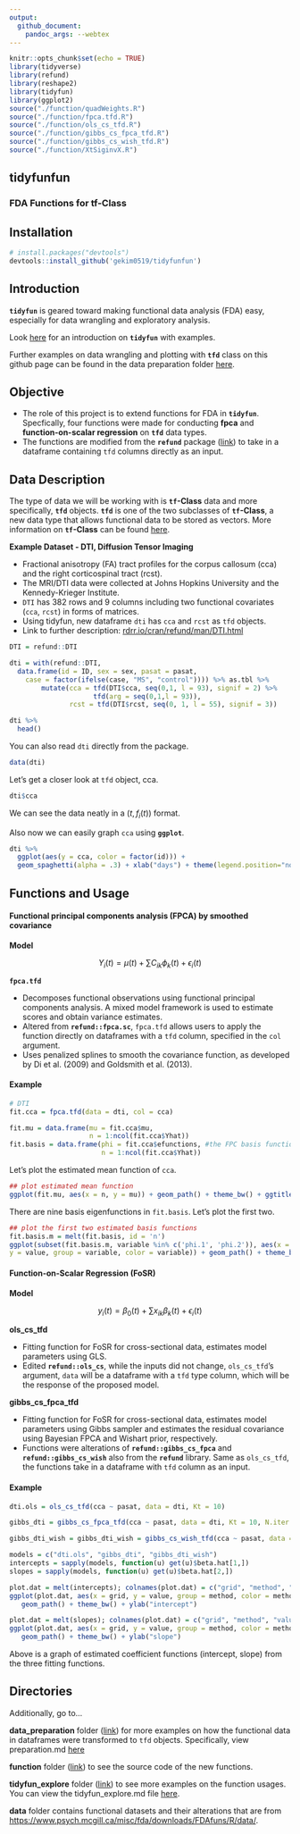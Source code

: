 ```yaml
---
output: 
  github_document:
    pandoc_args: --webtex
---
```


```r
knitr::opts_chunk$set(echo = TRUE)
library(tidyverse)
library(refund)
library(reshape2)
library(tidyfun)
library(ggplot2)
source("./function/quadWeights.R")
source("./function/fpca.tfd.R")
source("./function/ols_cs_tfd.R")
source("./function/gibbs_cs_fpca_tfd.R")
source("./function/gibbs_cs_wish_tfd.R")
source("./function/XtSiginvX.R")
```

## tidyfunfun

### FDA Functions for tf-Class

## Installation

```r
# install.packages("devtools")
devtools::install_github('gekim0519/tidyfunfun')
```

## Introduction

**`tidyfun`** is geared toward making functional data analysis (FDA) easy, especially for data wrangling and exploratory analysis. 

Look [here](https://fabian-s.github.io/tidyfun/) for an introduction on **`tidyfun`**  with examples.

Further examples on data wrangling and plotting with **`tfd`** class on this github page can be found in the data preparation folder 
[here](https://github.com/gekim0519/tidyfun_fpca/blob/master/data_preparation/preparation.md).

## Objective

- The role of this project is to extend functions for FDA in **`tidyfun`**. Specfically, four functions were made for conducting **fpca** and **function-on-scalar regression** on **`tfd`** data types.
- The functions are modified from the **`refund`** package ([link]( https://github.com/refunders/refundable)) to take in a dataframe containing `tfd` columns directly as an input.

## Data Description

The type of data we will be working with is **`tf`-Class** data and more specifically, **`tfd`** objects. **`tfd`** is one of the two subclasses of **`tf`-Class**, a new data type that allows functional data to be stored as vectors. More information on **`tf`-Class** can be found [here](https://fabian-s.github.io/tidyfun/articles/x01_Intro.html).

**Example Dataset - DTI, Diffusion Tensor Imaging**

- Fractional anisotropy (FA) tract profiles for the corpus callosum (cca) and the right corticospinal tract (rcst).
- The MRI/DTI data were collected at Johns Hopkins University and the Kennedy-Krieger Institute.
- `DTI` has 382 rows and 9 columns including two functional covariates (`cca`, `rcst`) in forms of matrices. 
- Using tidyfun, new dataframe `dti` has `cca` and `rcst` as `tfd` objects.
- Link to further description: [rdrr.io/cran/refund/man/DTI.html](rdrr.io/cran/refund/man/DTI.html)

```r
DTI = refund::DTI

dti = with(refund::DTI, 
  data.frame(id = ID, sex = sex, pasat = pasat, 
    case = factor(ifelse(case, "MS", "control")))) %>% as.tbl %>% 
        mutate(cca = tfd(DTI$cca, seq(0,1, l = 93), signif = 2) %>%
                     tfd(arg = seq(0,1,l = 93)),
               rcst = tfd(DTI$rcst, seq(0, 1, l = 55), signif = 3))

dti %>%
  head()
```

You can also read `dti` directly from the package.

```r
data(dti)
```


Let's get a closer look at `tfd` object, cca. 

```r
dti$cca
```
We can see the data neatly in a $(t, f_i(t))$ format.

Also now we can easily graph `cca` using **`ggplot`**.

```r
dti %>%  
  ggplot(aes(y = cca, color = factor(id))) + 
  geom_spaghetti(alpha = .3) + xlab("days") + theme(legend.position="none") + ggtitle("FA tract profiles from the corpus callosum")
```

## Functions and Usage

#### Functional principal components analysis (FPCA) by smoothed covariance

**Model**

$$ 
Y_i(t) = \mu(t) + \sum C_{ik} \phi_{k}(t) + \epsilon_i(t) 
$$

**`fpca.tfd`**

- Decomposes functional observations using functional principal components analysis. A mixed model framework is used to estimate scores and obtain variance estimates.
- Altered from **`refund::fpca.sc`**, `fpca.tfd`  allows users to apply the function directly on dataframes with a `tfd` column, specified in the `col` argument.
- Uses penalized splines to smooth the covariance function, as developed by Di et al. (2009) and Goldsmith et al. (2013).

#### Example

```r
# DTI
fit.cca = fpca.tfd(data = dti, col = cca)

fit.mu = data.frame(mu = fit.cca$mu,
                    n = 1:ncol(fit.cca$Yhat))
fit.basis = data.frame(phi = fit.cca$efunctions, #the FPC basis functions.
                       n = 1:ncol(fit.cca$Yhat))
```

Let's plot the estimated mean function of `cca`.

```r
## plot estimated mean function
ggplot(fit.mu, aes(x = n, y = mu)) + geom_path() + theme_bw() + ggtitle("Estimated mean function of corpus callosum")
```

There are nine basis eigenfunctions in `fit.basis`. Let's plot the first two.

```r
## plot the first two estimated basis functions
fit.basis.m = melt(fit.basis, id = 'n')
ggplot(subset(fit.basis.m, variable %in% c('phi.1', 'phi.2')), aes(x = n,
y = value, group = variable, color = variable)) + geom_path() + theme_bw() + ggtitle("First two estimated FPC basis functions")
```

#### Function-on-Scalar Regression (FoSR) 

**Model**

$$
y_i(t) = \beta_{0}(t) + \sum x_{ik} \beta_{k}(t) + \epsilon_i(t)
$$

**ols_cs_tfd**

- Fitting function for FoSR for cross-sectional data, estimates model parameters using GLS.
- Edited **`refund::ols_cs`**, while the inputs did not change, `ols_cs_tfd`’s argument, `data` will be a dataframe with a `tfd` type column, which will be the response of the proposed model.


**gibbs_cs_fpca_tfd**

- Fitting function for FoSR for cross-sectional data, estimates model parameters using Gibbs sampler and estimates the residual covariance using Bayesian FPCA and Wishart prior, respectively.
- Functions were alterations of **`refund::gibbs_cs_fpca`** and **`refund::gibbs_cs_wish`** also from the **`refund`** library. Same as `ols_cs_tfd`, the functions take in a dataframe with `tfd` column as an input.

#### Example

```r
dti.ols = ols_cs_tfd(cca ~ pasat, data = dti, Kt = 10)
```

```r
gibbs_dti = gibbs_cs_fpca_tfd(cca ~ pasat, data = dti, Kt = 10, N.iter = 500, N.burn = 200)
```

```r
gibbs_dti_wish = gibbs_dti_wish = gibbs_cs_wish_tfd(cca ~ pasat, data = dti, Kt = 10, N.iter = 500, N.burn = 200)
```

```r
models = c("dti.ols", "gibbs_dti", "gibbs_dti_wish")
intercepts = sapply(models, function(u) get(u)$beta.hat[1,])
slopes = sapply(models, function(u) get(u)$beta.hat[2,])

plot.dat = melt(intercepts); colnames(plot.dat) = c("grid", "method", "value")
ggplot(plot.dat, aes(x = grid, y = value, group = method, color = method)) + 
   geom_path() + theme_bw() + ylab("intercept")

plot.dat = melt(slopes); colnames(plot.dat) = c("grid", "method", "value")
ggplot(plot.dat, aes(x = grid, y = value, group = method, color = method)) + 
   geom_path() + theme_bw() + ylab("slope")
```

Above is a graph of estimated coefficient functions (intercept, slope) from the three fitting functions.

## Directories

Additionally, go to...

**data_preparation** folder ([link](https://github.com/gekim0519/tidyfun_fpca/tree/master/data_preparation)) for more examples on how the functional data in dataframes were transformed to `tfd` objects.
Specifically, view preparation.md [here](https://github.com/gekim0519/tidyfun_fpca/blob/master/data_preparation/preparation.md)

**function** folder ([link](https://github.com/gekim0519/tidyfun_fpca/tree/master/function))
to see the source code of the new functions.

**tidyfun_explore** folder ([link](https://github.com/gekim0519/tidyfun_fpca/tree/master/tidyfun_explore)) to see more examples on the function usages. You can view the tidyfun_explore.md file [here](https://github.com/gekim0519/tidyfun_fpca/blob/master/tidyfun_explore/tidyfun_explore.md).

**data** folder contains functional datasets and their alterations that are from [https://www.psych.mcgill.ca/misc/fda/downloads/FDAfuns/R/data/](https://www.psych.mcgill.ca/misc/fda/downloads/FDAfuns/R/data/).


